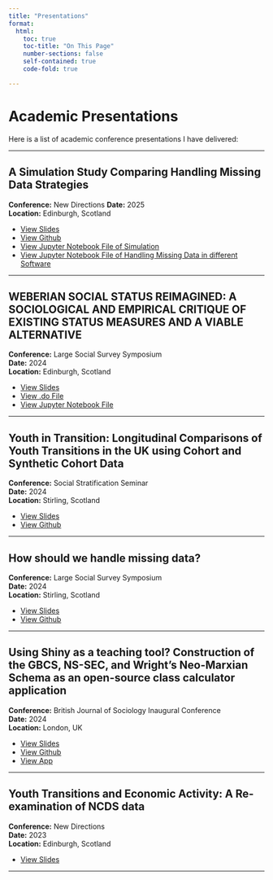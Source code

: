 ---
title: "Presentations"
format: 
  html:
    toc: true
    toc-title: "On This Page"
    number-sections: false
    self-contained: true
    code-fold: true

---

# Academic Presentations

Here is a list of academic conference presentations I have delivered:

---

## A Simulation Study Comparing Handling Missing Data Strategies

**Conference:** New Directions
**Date:** 2025  
**Location:** Edinburgh, Scotland  

- [View Slides](new_directions_missing_data_05042025.pdf){target="_blank"}
- [View Github](https://github.com/Scott0atley/comparingmissingdatamethods/tree/main){target="_blank"} 
- [View Jupyter Notebook File of Simulation](Handling_Missing_Simulation.ipynb){target="_blank"} 
- [View Jupyter Notebook File of Handling Missing Data in different Software](Handling_Missing_Data_Methods_Software.ipynb){target="_blank"} 

---

## WEBERIAN SOCIAL STATUS REIMAGINED: A SOCIOLOGICAL AND EMPIRICAL CRITIQUE OF EXISTING STATUS MEASURES AND A VIABLE ALTERNATIVE

**Conference:** Large Social Survey Symposium  
**Date:** 2024  
**Location:** Edinburgh, Scotland  

- [View Slides](large_surveys_social_status_29112024.pdf){target="_blank"} 
- [View .do File](status_test_29112024.do){target="_blank"} 
- [View Jupyter Notebook File](social_status_so_01122024_v1.ipynb){target="_blank"} 


---

## Youth in Transition: Longitudinal Comparisons of Youth Transitions in the UK using Cohort and Synthetic Cohort Data

**Conference:** Social Stratification Seminar  
**Date:** 2024  
**Location:** Stirling, Scotland  

- [View Slides](stirling_scott_oatley_20240827.pdf){target="_blank"} 
- [View Github](https://github.com/Scott0atley/YouthTransitions){target="_blank"} 

---

## How should we handle missing data?

**Conference:** Large Social Survey Symposium  
**Date:** 2024  
**Location:** Stirling, Scotland  

- [View Slides](large_surveys_missing_data_02052024.pdf){target="_blank"}
- [View Github](https://github.com/Scott0atley/comparingmissingdatamethods/tree/main){target="_blank"} 

---


## Using Shiny as a teaching tool? Construction of the GBCS, NS-SEC, and Wright’s Neo-Marxian Schema as an open-source class calculator application

**Conference:** British Journal of Sociology Inaugural Conference  
**Date:** 2024  
**Location:** London, UK  

- [View Slides](BJS_Conference_Shiny_13042024.pdf){target="_blank"} 
- [View Github](https://github.com/EOSSCC/Class-Calculator){target="_blank"} 
- [View App](https://eosscc.shinyapps.io/Class_Calculator/){target="_blank"} 

---

## Youth Transitions and Economic Activity: A Re-examination of NCDS data

**Conference:** New Directions  
**Date:** 2023  
**Location:** Edinburgh, Scotland  

- [View Slides](qstep_18022024.pdf){target="_blank"}

---
